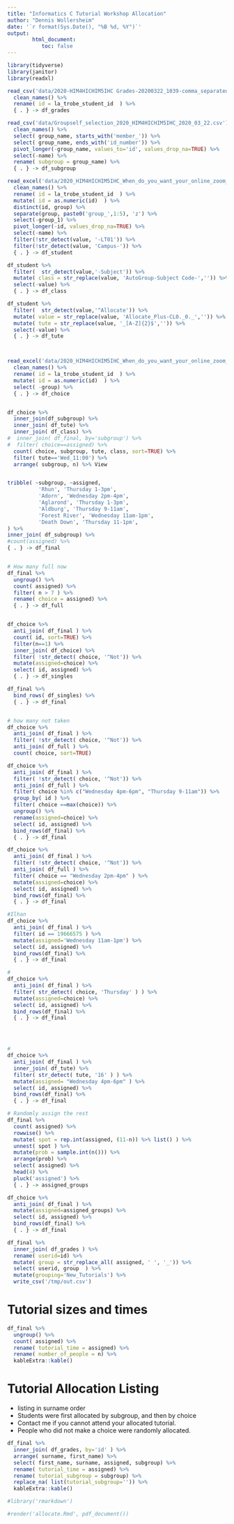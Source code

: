 ```yaml
---
title: "Informatics C Tutorial Workshop Allocation"
author: "Dennis Wollersheim"
date: '`r format(Sys.Date(), "%B %d, %Y")`'
output:
        html_document:
           toc: false
---
```


```r

library(tidyverse)
library(janitor)
library(readxl)

read_csv('data/2020-HIM4HICHIM5IHC Grades-20200322_1039-comma_separated.csv') %>%
  clean_names() %>%
  rename( id = la_trobe_student_id  ) %>%
  { . } -> df_grades

read_csv('data/Groupself_selection_2020_HIM4HICHIM5IHC_2020_03_22.csv') %>%
  clean_names() %>%
  select( group_name, starts_with('member_')) %>%
  select( group_name, ends_with('id_number')) %>%
  pivot_longer(-group_name, values_to='id', values_drop_na=TRUE) %>%
  select(-name) %>%
  rename( subgroup = group_name) %>%
  { . } -> df_subgroup

read_excel('data/2020_HIM4HICHIM5IHC_When_do_you_want_your_online_zoom_session.xlsx') %>%
  clean_names() %>%
  rename( id = la_trobe_student_id  ) %>%
  mutate( id = as.numeric(id)  ) %>%
  distinct(id, group) %>%
  separate(group, paste0('group_',1:5), 'z') %>%
  select(-group_1) %>%
  pivot_longer(-id, values_drop_na=TRUE) %>%
  select(-name) %>%
  filter(!str_detect(value, '-LT01')) %>%
  filter(!str_detect(value, 'Campus-')) %>%
  { . } -> df_student

df_student %>%
  filter(  str_detect(value,'-Subject')) %>%
  mutate( class = str_replace(value, 'AutoGroup-Subject Code-','')) %>%
  select(-value) %>%
  { . } -> df_class

df_student %>%
  filter(  str_detect(value,'^Allocate')) %>%
  mutate( value = str_replace(value, 'Allocate_Plus-CL0._0._','')) %>%
  mutate( tute = str_replace(value, '_[A-Z]{2}$','')) %>%
  select(-value) %>%
  { . } -> df_tute



read_excel('data/2020_HIM4HICHIM5IHC_When_do_you_want_your_online_zoom_session.xlsx') %>%
  clean_names() %>%
  rename( id = la_trobe_student_id  ) %>%
  mutate( id = as.numeric(id)  ) %>%
  select( -group) %>%
  { . } -> df_choice


df_choice %>%
  inner_join(df_subgroup) %>%
  inner_join( df_tute) %>%
  inner_join( df_class) %>%
#  inner_join( df_final, by='subgroup') %>%
#  filter( choice==assigned) %>%
  count( choice, subgroup, tute, class, sort=TRUE) %>%
  filter( tute=='Wed_11:00') %>%
  arrange( subgroup, n) %>% View


tribble( ~subgroup, ~assigned,
          'Rhun', 'Thursday 1-3pm',
          'Adorn', 'Wednesday 2pm-4pm',
          'Aglarond', 'Thursday 1-3pm',
          'Aldburg', 'Thursday 9-11am',
          'Forest River', 'Wednesday 11am-1pm',
          'Death Down', 'Thursday 11-1pm',
) %>%
inner_join( df_subgroup) %>%
#count(assigned) %>%
{ . } -> df_final


# How many full now
df_final %>%
  ungroup() %>%
  count( assigned) %>%
  filter( n > 7 ) %>%
  rename( choice = assigned) %>%
  { . } -> df_full


df_choice %>%
  anti_join( df_final ) %>%
  count( id, sort=TRUE) %>%
  filter(n==1) %>%
  inner_join( df_choice) %>%
  filter( !str_detect( choice, '^Not')) %>%
  mutate(assigned=choice) %>%
  select( id, assigned) %>%
  { . } -> df_singles

df_final %>%
  bind_rows( df_singles) %>%
  { . } -> df_final


# how many not taken
df_choice %>%
  anti_join( df_final ) %>%
  filter( !str_detect( choice, '^Not')) %>%
  anti_join( df_full ) %>%
  count( choice, sort=TRUE)

df_choice %>%
  anti_join( df_final ) %>%
  filter( !str_detect( choice, '^Not')) %>%
  anti_join( df_full ) %>%
  filter( choice %in% c("Wednesday 4pm-6pm", "Thursday 9-11am")) %>%
  group_by( id ) %>%
  filter( choice ==max(choice)) %>%
  ungroup() %>%
  rename(assigned=choice) %>%
  select( id, assigned) %>%
  bind_rows(df_final) %>%
  { . } -> df_final

df_choice %>%
  anti_join( df_final ) %>%
  filter( !str_detect( choice, '^Not')) %>%
  anti_join( df_full ) %>%
  filter( choice == "Wednesday 2pm-4pm" ) %>%
  mutate(assigned=choice) %>%
  select( id, assigned) %>%
  bind_rows(df_final) %>%
  { . } -> df_final

#Ilhan
df_choice %>%
  anti_join( df_final ) %>%
  filter( id == 19666575 ) %>%
  mutate(assigned='Wednesday 11am-1pm') %>%
  select( id, assigned) %>%
  bind_rows(df_final) %>%
  { . } -> df_final

#
df_choice %>%
  anti_join( df_final ) %>%
  filter( str_detect( choice, 'Thursday' ) ) %>%
  mutate(assigned=choice) %>%
  select( id, assigned) %>%
  bind_rows(df_final) %>%
  { . } -> df_final




#
df_choice %>%
  anti_join( df_final ) %>%
  inner_join( df_tute) %>%
  filter( str_detect( tute, '16' ) ) %>%
  mutate(assigned= "Wednesday 4pm-6pm" ) %>%
  select( id, assigned) %>%
  bind_rows(df_final) %>%
  { . } -> df_final

# Randomly assign the rest
df_final %>%
  count( assigned) %>%
  rowwise() %>%
  mutate( spot = rep.int(assigned, (11-n)) %>% list() ) %>%
  unnest( spot ) %>%
  mutate(prob = sample.int(n())) %>%
  arrange(prob) %>%
  select( assigned) %>%
  head(4) %>%
  pluck('assigned') %>%
  { . } -> assigned_groups

df_choice %>%
  anti_join( df_final ) %>%
  mutate(assigned=assigned_groups) %>%
  select( id, assigned) %>%
  bind_rows(df_final) %>%
  { . } -> df_final

df_final %>%
  inner_join( df_grades ) %>%
  rename( userid=id) %>%
  mutate( group = str_replace_all( assigned, ' ', '_')) %>%
  select( userid, group  ) %>%
  mutate(grouping='New_Tutorials') %>%
  write_csv('/tmp/out.csv')

```

# Tutorial sizes and times

```r

df_final %>%
  ungroup() %>%
  count( assigned) %>%
  rename( tutorial_time = assigned) %>%
  rename( number_of_people = n) %>%
  kableExtra::kable()

```



# Tutorial Allocation Listing
 - listing in surname order
 - Students were first allocated by subgroup, and then by choice  
 - Contact me if you cannot attend your allocated tutorial.  
 - People who did not make a choice were randomly allocated.


```r

df_final %>%
  inner_join( df_grades, by='id' ) %>%
  arrange( surname, first_name) %>%
  select( first_name, surname, assigned, subgroup) %>%
  rename( tutorial_time = assigned) %>%
  rename( tutorial_subgroup = subgroup) %>%
  replace_na( list(tutorial_subgroup='')) %>%
  kableExtra::kable()

#library('rmarkdown')

#render('allocate.Rmd', pdf_document())

```

